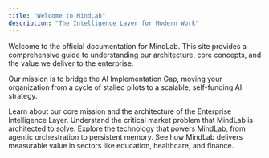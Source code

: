 ```yaml
---
title: "Welcome to MindLab"
description: "The Intelligence Layer for Modern Work"
---
```


Welcome to the official documentation for MindLab. This site provides a comprehensive guide to understanding our architecture, core concepts, and the value we deliver to the enterprise.

Our mission is to bridge the AI Implementation Gap, moving your organization from a cycle of stalled pilots to a scalable, self-funding AI strategy.

<CardGroup cols={2}>
  <Card 
    title="What is MindLab?" 
    icon="brain" 
    href="/introduction/what-is-mindlab"
  >
    Learn about our core mission and the architecture of the Enterprise Intelligence Layer.
  </Card>
  <Card 
    title="The AI Implementation Gap" 
    icon="bridge" 
    href="/introduction/the-ai-implementation-gap"
  >
    Understand the critical market problem that MindLab is architected to solve.
  </Card>
  <Card 
    title="Core Concepts" 
    icon="cubes" 
    href="/core-concepts/the-mindlab-platform"
  >
    Explore the technology that powers MindLab, from agentic orchestration to persistent memory.
  </Card>
  <Card 
    title="Industry Use Cases" 
    icon="building" 
    href="/use-cases/education"
  >
    See how MindLab delivers measurable value in sectors like education, healthcare, and finance.
  </Card>
</CardGroup>